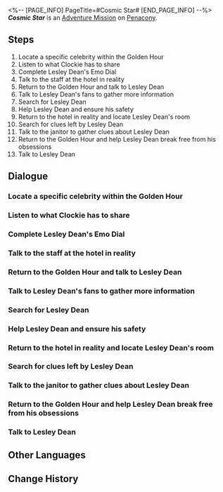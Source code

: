 <%-- [PAGE_INFO]
PageTitle=#Cosmic Star#
[END_PAGE_INFO] --%>
{{Stub|Dialogue.}}
{{Mission Infobox
|id            = 2030001
|title         = 
|image         = <!--Mission Cosmic Star.png-->
|type          = Adventure
|event_name    = 
|chapter       = 
|requirements  = [[Trailblaze Mission]] ''[[Whodunit]]'' completed
|summary       = The figure of the prematurely departed cosmic superstar Lesley Dean has reappeared at the Golden Hour.<br />However, he is not a real individual, but an illusion formed by numerous inseparable thoughts.<br />In the Dreamscape, this illusion continuously seeks evidence of its own existence.
|characters    = Annoyed Bloodhound; Captain Cromwell; Clockie; IPC Rep; Indifferent Bloodhound; Lesley Dean; Panicked Cleaning Lady; Pepeshi Fan; Trailblazer
|startLocation = [[Penacony]] - [[Golden Hour]]
|world         = Penacony
|area          = Golden Hour
|prev          = 
|next          = 
|rewards       = Trailblaze EXP*350; Stellar Jade*50; Traveler's Guide*5; Refined Aether*5; Lost Crystal*5; Clock Credits*360; Credit*80,000
}}
'''''Cosmic Star''''' is an [[Adventure Mission]] on [[Penacony]].

==Steps==
# Locate a specific celebrity within the Golden Hour
# Listen to what Clockie has to share
# Complete Lesley Dean's Emo Dial
# Talk to the staff at the hotel in reality
# Return to the Golden Hour and talk to Lesley Dean
# Talk to Lesley Dean's fans to gather more information
# Search for Lesley Dean
# Help Lesley Dean and ensure his safety
# Return to the hotel in reality and locate Lesley Dean's room
# Search for clues left by Lesley Dean
# Talk to the janitor to gather clues about Lesley Dean
# Return to the Golden Hour and help Lesley Dean break free from his obsessions
# Talk to Lesley Dean

<!--
==Gameplay Notes==

--><!--
==Trial Character==

-->
==Dialogue==
{{Stub Dialogue}}
{{Dialogue End}}

===Locate a specific celebrity within the Golden Hour{{subst:void|<!--203000101-->}}===
{{Mission Description|type=adventure|location=Golden Hour|update|According to the Sweet Dream Times's reports, a certain deceased superstar has appeared in Penacony.<br />Intrigued, you decide to catch a glimpse of this "superstar."}}
{{Dialogue Start}}
:{{tx}}
{{Dialogue End}}

===Listen to what Clockie has to share{{subst:void|<!--203000102-->}}===
{{Mission Description|type=adventure|location=Golden Hour|update|Clockie expresses concern about Lesley Dean's state. Maybe you should have a talk with him.}}
{{Dialogue Start}}
:{{tx}}
{{Dialogue End}}

===Complete Lesley Dean's Emo Dial{{subst:void|<!--203000103-->}}===
{{Mission Description|type=adventure|location=Golden Hour|update|Lesley Dean's Emo Dial lacks a specific emotion.<br />Complete it and help Lesley rediscover his true self.}}
{{Dialogue Start}}
:{{tx}}
{{Dialogue End}}

===Talk to the staff at the hotel in reality{{subst:void|<!--203000104-->}}===
{{Mission Description|type=adventure|location=The Reverie (Reality)|update|All of a sudden, Lesley Dean becomes overwhelmed by a whirlwind of disorienting emotions, and he tells you that he has forgotten how to return to reality.<br />He desperately needs help. Return to reality and consult the hotel staff for guidance.}}
{{Dialogue Start}}
:{{tx}}
{{Dialogue End}}

===Return to the Golden Hour and talk to Lesley Dean{{subst:void|<!--203000105-->}}===
{{Mission Description|type=adventure|location=Golden Hour|update|You have a bad feeling that the Bloodhound Family might be working against Lesley Dean. Return to the Golden Hour and check in on him.}}
{{Dialogue Start}}
:{{tx}}
{{Dialogue End}}

===Talk to Lesley Dean's fans to gather more information{{subst:void|<!--203000114-->}}===
{{Mission Description|type=adventure|location=Golden Hour|update|One of Lesley Dean's fans is crying for help. Talk to her to get more information.}}
{{Dialogue Start}}
:{{tx}}
{{Dialogue End}}

===Search for Lesley Dean{{subst:void|<!--203000106-->}}===
{{Mission Description|type=adventure|location=Golden Hour|update|Lesley Dean's fans inform you that the superstar is being pursued by gang members. Find him and figure out what happened.}}
{{Dialogue Start}}
:{{tx}}
{{Dialogue End}}

===Help Lesley Dean and ensure his safety{{subst:void|<!--203000107-->}}===
{{Mission Description|type=adventure|location=Golden Hour|update|For some reason, Lesley Dean is being pursued by the Bloodhound Family. Help him resolve this issue.}}
{{Dialogue Start}}
:{{tx}}
{{Dialogue End}}

===Return to the hotel in reality and locate Lesley Dean's room{{subst:void|<!--203000109-->}}===
{{Mission Description|type=adventure|location=The Reverie (Reality)|update|According to the Bloodhound Family, Lesley Dean is staying in room 1007.<br />Lesley Dean wants you to investigate his room in reality.}}
{{Dialogue Start}}
:{{tx}}
{{Dialogue End}}

===Search for clues left by Lesley Dean{{subst:void|<!--203000110-->}}===
{{Mission Description|type=adventure|location=The Reverie (Reality)|update|You arrive at room 1007, only to discover that Lesley Dean is not present.<br />Search around for any clues that might provide insight.}}
{{Dialogue Start}}
:{{tx}}
{{Dialogue End}}

===Talk to the janitor to gather clues about Lesley Dean{{subst:void|<!--203000111-->}}===
{{Mission Description|type=adventure|location=The Reverie (Reality)|update|It turns out that Lesley Dean has been gone for some time, and the person in the Dreamscape was created by his fans struggling to accept his death.<br />A startled janitor appears behind you. Perhaps she knows something...}}
{{Dialogue Start}}
:{{tx}}
{{Dialogue End}}

===Return to the Golden Hour and help Lesley Dean break free from his obsessions{{subst:void|<!--203000112-->}}===
{{Mission Description|type=adventure|location=Golden Hour|update|It turns out that Lesley Dean has been gone for some time, and the person in the Dreamscape was created by his fans struggling to accept his death.<br />Return to the Golden Hour and inform him of the truth.}}
{{Dialogue Start}}
:{{tx}}
{{Dialogue End}}

===Talk to Lesley Dean{{subst:void|<!--203000113-->}}===
{{Mission Description|type=adventure|location=Golden Hour|update|You have helped Lesley Dean in freeing the people who created him, and now he has no regrets.<br />Talk to him and conclude this bizarre journey.}}
{{Dialogue Start}}
:{{tx}}
{{Dialogue End}}

==Other Languages==
{{Other Languages
|en   = Cosmic Star
|zhs  = 银河之星
|zht  = 銀河之星
|ja   = 銀河のスター
|ko   = 은하 스타
|es   = Superestrella galáctica
|fr   = Étoile cosmique
|ru   = Космическая суперзвезда
|th   = ซูเปอร์สตาร์แห่งกาแล็กซี
|vi   = Ngôi Sao Ngân Hà
|de   = Galaktischer Superstar
|id   = Bintang Galaksi
|pt   = Estrela Cósmica
}}

==Change History==
{{Change History|2.0}}
